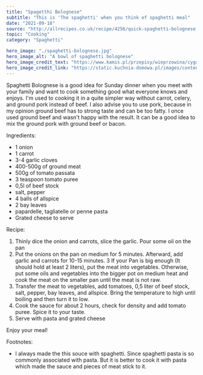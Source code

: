 ---
title: "Spagetthi Bolognese"
subtitle: "This is 'The spaghetti' when you think of spaghetti meal" 
date: "2021-09-18"
source: "http://allrecipes.co.uk/recipe/4256/quick-spaghetti-bolognese.aspx"
topic: "Cooking"
category: "Spaghetti"

hero_image: "./spaghetti-bolognese.jpg"
hero_image_alt: "A bowl of spaghetti bolognese"
hero_image_credit_text: "https://www.kamis.pl/przepisy/wieprzowina/cyganski-kociolek-z-kielbasa"
hero_image_credit_link: "https://static.kuchnia-domowa.pl/images/content/202/spaghetti-bolognese.jpg"
---

Spaghetti Bolognese is a good idea for Sunday dinner
when you meet with your family and want to cook something good what everyone knows and enjoys. I'm used to
cooking it in a quite simpler way without carrot, celery, and ground pork instead of beef. I also advise you to use pork, because in
my opinion ground beef has to strong taste and can be too fatty. I once used ground beef and wasn't happy with the result.
It can be a good idea to mix the ground pork with ground beef
or bacon.

Ingredients:
- 1 onion 
- 1 carrot 
- 3-4 garlic cloves
- 400-500g of ground meat
- 500g of tomato passata 
- 3 teaspoon tomato puree 
- 0,5l of beef stock 
- salt, pepper
- 4 balls of allspice
- 2 bay leaves
- papardelle, tagliatelle or penne pasta
- Grated cheese to serve

Recipe:

1. Thinly dice the onion and carrots, slice the garlic. Pour some oil on the pan
2. Put the onions on the pan on medium for 5 minutes. Afterward, add
garlic and carrots for 10-15 minutes.
3 If your Pan is big enough (It should hold at least 2 liters), put the meat into vegetables. Otherwise, put some oils and vegetables into the bigger pot on medium heat 
and cook the meat on the smaller pan until the meat is not raw.
4. Transfer the meat to vegetables, add tomatoes, 0,5 liter of beef stock, salt, pepper, bay leaves, and allspice. Bring the temperature to high until boiling and then turn it to low.
5. Cook the sauce for about 2 hours, check for density and add tomato puree. 
Spice it to your taste. 
6. Serve with pasta and grated cheese

Enjoy your meal!

Footnotes:
- I always made the this souce with spaghetti. Since spaghetti pasta is so commonly associated with 
pasta. But it is better to cook it with pasta which made the sauce and pieces of meat stick to it.



